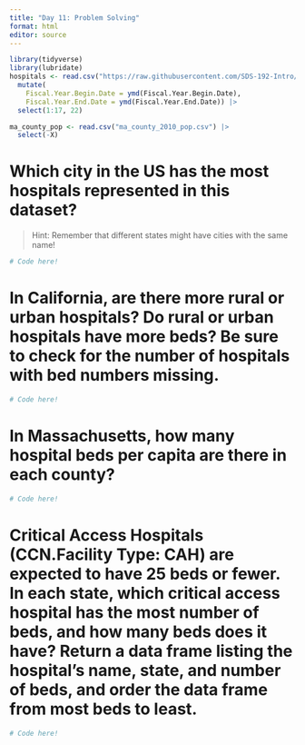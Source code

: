 ```yaml
---
title: "Day 11: Problem Solving"
format: html
editor: source
---
```


```r
library(tidyverse)
library(lubridate)
hospitals <- read.csv("https://raw.githubusercontent.com/SDS-192-Intro/SDS-192-public-website/main/slides/datasets/Hospital_Cost_Report_2018.csv") |>
  mutate(
    Fiscal.Year.Begin.Date = ymd(Fiscal.Year.Begin.Date),
    Fiscal.Year.End.Date = ymd(Fiscal.Year.End.Date)) |>
  select(1:17, 22)

ma_county_pop <- read.csv("ma_county_2010_pop.csv") |>
  select(-X)
```

# Which city in the US has the most hospitals represented in this dataset?

> Hint: Remember that different states might have cities with the same name! 

```r
# Code here!
```

# In California, are there more rural or urban hospitals? Do rural or urban hospitals have more beds? Be sure to check for the number of hospitals with bed numbers missing. 

```r
# Code here!
```

# In Massachusetts, how many hospital beds per capita are there in each county?

```r
# Code here!
```

# Critical Access Hospitals (CCN.Facility Type: CAH) are expected to have 25 beds or fewer. In each state, which critical access hospital has the most number of beds, and how many beds does it have? Return a data frame listing the hospital's name, state, and number of beds, and order the data frame from most beds to least.

```r
# Code here!
```
